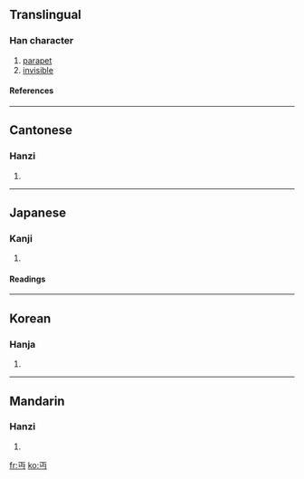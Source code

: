 ==Translingual==
===Han character===
{{Han char|rn=1|rad=一|as=03|sn=4|four=1072<sub>7</sub>|canj=一中女尸 (MLVS)}}
# [[parapet]]
# [[invisible]]
====References====
{{Han ref|kx=0077.020|dkj=00021|dj=0154.020|hdz=10011.050|uh=4E0F|ud=19983|bh=C94D|bd=51533}}
----
==Cantonese==
===Hanzi===
{{yue-hanzi|jyut=|y=min5}}
# {{defn|Cantonese}}
----
==Japanese==
===Kanji===
{{ja-kanji|grade=|rs=一03}}
# {{defn|Japanese}}
====Readings====
{{ja-readings|on=[[べん]] (ben), [[めん]] (men)|kun=[[みえぬ]] (mienu)}}
----
==Korean==
===Hanja===
{{ko-hanja|hangeul=[[면]]|rv=myeon|mr=myŏn}}
# {{defn|Korean}}
----
==Mandarin==
===Hanzi===
{{cmn-hanzi|pin=[[jū]] ([[ju1]]), [[miǎn]] ([[mian3]])|wg=chü<sup>1</sup>, mien<sup>3</sup>}}
# {{defn|Mandarin}}

[[fr:丏]]
[[ko:丏]]